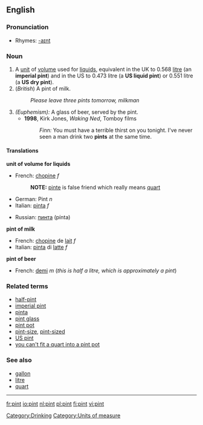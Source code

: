 {{see|Pint}}

==English==

===Pronunciation===
*Rhymes: [[Rhymes:English:-aɪnt|-aɪnt]]

===Noun===
{{en-noun}}

# A [[unit]] of [[volume]] used for [[liquid]]s, equivalent in the UK to 0.568 [[litre]] (an '''imperial pint''') and in the US to 0.473 litre (a '''US liquid pint''') or 0.551 litre (a '''US dry pint''').
# (''British'') A pint of milk.
#:''Please leave three pints tomorrow, milkman''
# ''(Euphemism):'' A glass of beer, served by the pint.
#*'''1998''', Kirk Jones, ''Waking Ned'', Tomboy films
#*:''Finn:'' You must have a terrible thirst on you tonight. I've never seen a man drink two '''pints''' at the same time.

====Translations====

'''unit of volume for liquids'''
{{top}}
*French: [[chopine]] ''f''
*:'''NOTE:''' [[pinte]] is false friend which really means [[quart]]
*German: Pint ''n''
*Italian: [[pinta]] ''f''
{{mid}}
*Russian: [[пинта]] (pínta) {{f}}
{{bottom}}

'''pint of milk'''
{{top}}
*French: [[chopine]] de [[lait]] ''f''
*Italian: [[pinta]] di [[latte]] ''f''
{{mid}}
{{bottom}}

'''pint of beer'''
{{top}}
*French: [[demi]] ''m'' (''this is half a litre, which is approximately a pint'')
{{mid}}
{{bottom}}

===Related terms===
*[[half-pint]]
*[[imperial pint]]
*[[pinta]]
*[[pint glass]]
*[[pint pot]]
*[[pint-size]], [[pint-sized]]
*[[US pint]]
*[[you can't fit a quart into a pint pot]]

===See also===
*[[gallon]]
*[[litre]]
*[[quart]]

----

[[Category:Drinking]]
[[Category:Units of measure]]

[[fr:pint]]
[[io:pint]]
[[nl:pint]]
[[pl:pint]]
[[fi:pint]]
[[vi:pint]]